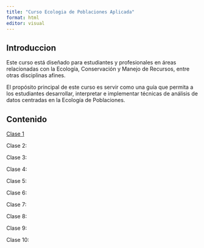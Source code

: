 ---
title: "Curso Ecologia de Poblaciones Aplicada"
format: html
editor: visual
---

## Introduccion

Este curso está diseñado para estudiantes y profesionales en áreas relacionadas con la Ecología, Conservación y Manejo de Recursos, entre otras disciplinas afines.

El propósito principal de este curso es servir como una guía que permita a los estudiantes desarrollar, interpretar e implementar técnicas de análisis de datos centradas en la Ecología de Poblaciones.

## Contenido

[Clase 1](Clase1.htlm)

Clase 2:

Clase 3:

Clase 4:

Clase 5:

Clase 6:

Clase 7:

Clase 8:

Clase 9:

Clase 10:
